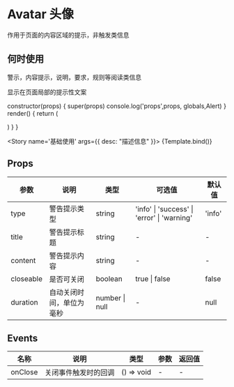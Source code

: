 
<Meta title='简单示例/Avatar' />

# Avatar 头像

作用于页面的内容区域的提示，非触发类信息

## 何时使用

警示，内容提示，说明，要求，规则等阅读类信息

显示在页面局部的提示性文案

  constructor(props) {
    super(props)
    console.log('props',props, globals,Alert)
  }
  render() {
    return (
      <div>
        <Avatar
          type='primary'
          src='https://mier.mi.com/user/getAvatarurlnocheck?user_name=chenxian&checkSign=3b6a5cc1594013985d59838de900bc4a'
          text='陈晛'
        />
        <Avatar
          type='primary'
          src='https://mier.mi.com/user/getAvatarurlnocheck?user_name=chenxian&checkSign=3b6a5cc1594013985d59838de900bc4a'
          text='陈晛'
          shape='square'
        />
        <Avatar
          type='primary'
          text='陈晛'
          initials = '晛'
        />
        <Avatar
          type='primary'
          size='sm'
          src='https://mier.mi.com/user/getAvatarurlnocheck?user_name=chenxian&checkSign=3b6a5cc1594013985d59838de900bc4a'
          text='陈晛'
        />
        <Avatar
          type='primary'
          size='xs'
          src='https://mier.mi.com/user/getAvatarurlnocheck?user_name=chenxian&checkSign=3b6a5cc1594013985d59838de900bc4a'
          text='陈晛'
        />
        <Avatar
          type='primary'
          size='lg'
          src='https://mier.mi.com/user/getAvatarurlnocheck?user_name=chenxian&checkSign=3b6a5cc1594013985d59838de900bc4a'
          text='陈晛'
        />
         <Avatar
          type='primary'
          size='xl'
          src='https://mier.mi.com/user/getAvatarurlnocheck?user_name=chenxian&checkSign=3b6a5cc1594013985d59838de900bc4a'
          text='陈晛'
        />
      </div>
    )
  }
}


<Story name='基础使用' args={{ desc: "描述信息" }}>
  {Template.bind()}
</Story>

## Props

| 参数      | 说明                     | 类型           | 可选值                                      | 默认值 |
| --------- | ------------------------ | -------------- | ------------------------------------------- | ------ |
| type      | 警告提示类型             | string         | 'info' \| 'success' \| 'error' \| 'warning' | 'info' |
| title     | 警告提示标题             | string         | -                                           | -      |
| content   | 警告提示内容             | string         | -                                           | -      |
| closeable | 是否可关闭               | boolean        | true \| false                               | false  |
| duration  | 自动关闭时间，单位为毫秒 | number \| null | -                                           | null   |

## Events

| 名称    | 说明                 | 类型       | 参数 | 返回值 |
| ------- | -------------------- | ---------- | ---- | ------ |
| onClose | 关闭事件触发时的回调 | () => void | -    | -      |
